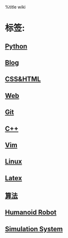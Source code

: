 %title wiki 

= 标签: =
== [[./python/python|Python]] ==
== [[./blog/blog|Blog]] ==
== [[./html/css|CSS&HTML]] ==
== [[./web|Web]] ==
== [[./git/git|Git]] ==
== [[./cpp/cpp|C++]] ==
== [[./vim/vim|Vim]] ==
== [[./linux/linux|Linux]] ==
== [[./latex|Latex]] ==
== [[./algorithm|算法]] ==
==[[./robot/robot| Humanoid Robot]] ==
== [[./sim/sim|Simulation System]] ==
